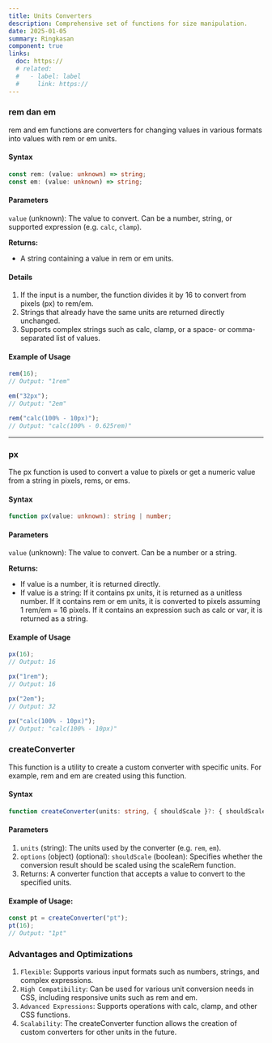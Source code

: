 ```yaml
---
title: Units Converters
description: Comprehensive set of functions for size manipulation.
date: 2025-01-05
summary: Ringkasan
component: true
links:
  doc: https://
  # related:
  #   - label: label
  #     link: https://
---
```


### rem dan em

rem and em functions are converters for changing values ​​in various formats into values ​​with rem or em units.

#### Syntax

```ts
const rem: (value: unknown) => string;
const em: (value: unknown) => string;
```

#### Parameters

`value` (unknown): The value to convert. Can be a number, string, or supported expression (e.g. `calc`, `clamp`).

**Returns:**

- A string containing a value in rem or em units.

#### Details

1. If the input is a number, the function divides it by 16 to convert from pixels (px) to rem/em.
2. Strings that already have the same units are returned directly unchanged.
3. Supports complex strings such as calc, clamp, or a space- or comma-separated list of values.

#### Example of Usage

```ts
rem(16);
// Output: "1rem"

em("32px");
// Output: "2em"

rem("calc(100% - 10px)");
// Output: "calc(100% - 0.625rem)"
```

---

### px

The px function is used to convert a value to pixels or get a numeric value from a string in pixels, rems, or ems.

#### Syntax

```ts
function px(value: unknown): string | number;
```

#### Parameters

`value` (unknown): The value to convert. Can be a number or a string.

**Returns:**

- If value is a number, it is returned directly.
- If value is a string:
  If it contains px units, it is returned as a unitless number.
  If it contains rem or em units, it is converted to pixels assuming 1 rem/em = 16 pixels.
  If it contains an expression such as calc or var, it is returned as a string.

#### Example of Usage

```ts
px(16);
// Output: 16

px("1rem");
// Output: 16

px("2em");
// Output: 32

px("calc(100% - 10px)");
// Output: "calc(100% - 10px)"
```

### createConverter

This function is a utility to create a custom converter with specific units. For example, rem and em are created using this function.

#### Syntax

```ts
function createConverter(units: string, { shouldScale }?: { shouldScale?: boolean }): (value: unknown) => string;
```

#### Parameters

1. `units` (string): The units used by the converter (e.g. `rem`, `em`).
2. `options` (object) (optional):
   `shouldScale` (boolean): Specifies whether the conversion result should be scaled using the scaleRem function.
3. Returns: A converter function that accepts a value to convert to the specified units.

#### Example of Usage:

```ts
const pt = createConverter("pt");
pt(16);
// Output: "1pt"
```

### Advantages and Optimizations

1. `Flexible`: Supports various input formats such as numbers, strings, and complex expressions.
2. `High Compatibility`: Can be used for various unit conversion needs in CSS, including responsive units such as rem and em.
3. `Advanced Expressions`: Supports operations with calc, clamp, and other CSS functions.
4. `Scalability`: The createConverter function allows the creation of custom converters for other units in the future.
